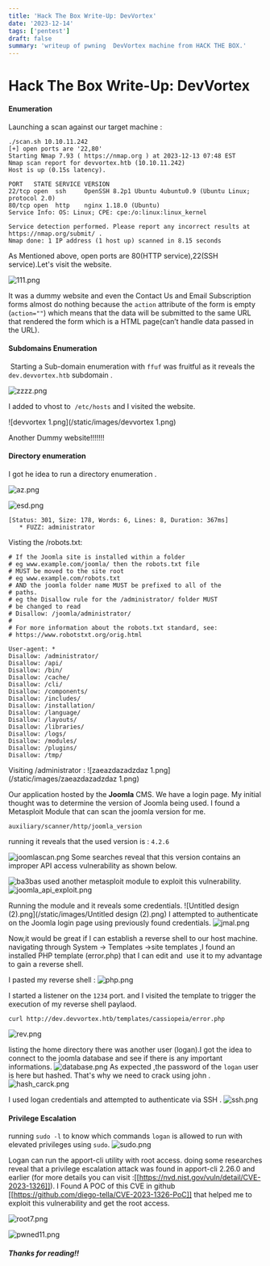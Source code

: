 ```yaml
---
title: 'Hack The Box Write-Up: DevVortex'
date: '2023-12-14'
tags: ['pentest']
draft: false
summary: 'writeup of pwning  DevVortex machine from HACK THE BOX.'
---
```


# Hack The Box Write-Up: DevVortex 

#### Enumeration 
Launching a scan against our target machine :

```
./scan.sh 10.10.11.242
[+] open ports are '22,80' 
Starting Nmap 7.93 ( https://nmap.org ) at 2023-12-13 07:48 EST
Nmap scan report for devvortex.htb (10.10.11.242)
Host is up (0.15s latency).

PORT   STATE SERVICE VERSION
22/tcp open  ssh     OpenSSH 8.2p1 Ubuntu 4ubuntu0.9 (Ubuntu Linux; protocol 2.0)
80/tcp open  http    nginx 1.18.0 (Ubuntu)
Service Info: OS: Linux; CPE: cpe:/o:linux:linux_kernel

Service detection performed. Please report any incorrect results at https://nmap.org/submit/ .
Nmap done: 1 IP address (1 host up) scanned in 8.15 seconds

```

As Mentioned above, open ports are 80(HTTP service),22(SSH service).Let's visit the website. 

![111.png](/static/images/111.png)

It was a dummy website and even the  Contact Us and Email Subscription forms almost  do nothing because  the  `action` attribute of the form is empty (`action=""`) which means that the data will be submitted to the same URL that rendered the form which is a HTML page(can’t handle data passed in the URL).

#### Subdomains Enumeration
 Starting a Sub-domain enumeration with `ffuf`  was fruitful as it reveals the `dev.devvortex.htb` subdomain . 

![zzzz.png](/static/images/zzzz.png)


I added to vhost to  `/etc/hosts` and I visited the website.

![devvortex 1.png](/static/images/devvortex 1.png)


Another Dummy website!!!!!!!
#### Directory enumeration
I got he idea to run a directory enumeration .

![az.png](/static/images/az.png)


![esd.png](/static/images/esd.png)


 ```
 [Status: 301, Size: 178, Words: 6, Lines: 8, Duration: 367ms]
    * FUZZ: administrator

```
Visting  the /robots.txt: 

```
# If the Joomla site is installed within a folder
# eg www.example.com/joomla/ then the robots.txt file
# MUST be moved to the site root
# eg www.example.com/robots.txt
# AND the joomla folder name MUST be prefixed to all of the
# paths.
# eg the Disallow rule for the /administrator/ folder MUST
# be changed to read
# Disallow: /joomla/administrator/
#
# For more information about the robots.txt standard, see:
# https://www.robotstxt.org/orig.html

User-agent: *
Disallow: /administrator/
Disallow: /api/
Disallow: /bin/
Disallow: /cache/
Disallow: /cli/
Disallow: /components/
Disallow: /includes/
Disallow: /installation/
Disallow: /language/
Disallow: /layouts/
Disallow: /libraries/
Disallow: /logs/
Disallow: /modules/
Disallow: /plugins/
Disallow: /tmp/
```
Visiting /administrator :
![zaeazdazadzdaz 1.png](/static/images/zaeazdazadzdaz 1.png)

Our application hosted by the **Joomla** CMS. We have  a login page. My initial thought was to determine the version of Joomla being used. I found a Metasploit Module that can scan the joomla version for me. 

```
auxiliary/scanner/http/joomla_version
```
running it reveals that the used version is : `4.2.6`

![joomlascan.png](/static/images/joomlascan.png)
Some searches reveal that this version contains an improper API access vulnerability as shown below.  

![ba3bas](/static/images/ba3bas.png)
used another metasploit module to exploit this  vulnerability.
![joomla_api_exploit.png](/static/images/joomla_api_exploit.png)

Running the module and it reveals some credentials. 
![Untitled design (2).png](/static/images/Untitled design (2).png)
I attempted to authenticate on the Joomla login page using previously found credentials.
![jmal.png](/static/images/jmal.png)

Now,it would be great if  I can  establish a reverse shell to our host machine.
navigating through System -> Templates ->site templates ,I found an installed PHP template (error.php) that I can edit and  use it to my advantage to gain a reverse shell.

I pasted my reverse shell :
![php.png](/static/images/php.png)

I started a listener on the `1234` port. and I visited the template to trigger the execution of my reverse shell paylaod.

```
curl http://dev.devvortex.htb/templates/cassiopeia/error.php
```
![rev.png](/static/images/rev.png)

listing the home directory there was another user (logan).I got the idea to connect to the joomla  database and see if there is any important informations.
![database.png](/static/images/database.png)
As expected ,the password of the `logan` user is here but hashed. That's why we need to crack  using john . 
![hash_carck.png](/static/images/hash_carck.png)


I used  logan  credentials and attempted to  authenticate via SSH .
![ssh.png](/static/images/ssh.png)

#### Privilege Escalation

running `sudo -l` to know which commands `logan` is   allowed to run with elevated privileges using `sudo`.
![sudo.png](/static/images/sudo.png)

Logan can run  the apport-cli utility with root access.
doing some researches reveal that a privilege escalation attack was found in apport-cli 2.26.0 and earlier (for more details you can visit :[[https://nvd.nist.gov/vuln/detail/CVE-2023-1326]]).
I Found A  POC of this CVE in github [[https://github.com/diego-tella/CVE-2023-1326-PoC]] that helped me to exploit this vulnerability and  get the root access.

![root7.png](/static/images/root7.png)



![pwned11.png](/static/images/pwned11.png)


##### Thanks for reading!!
